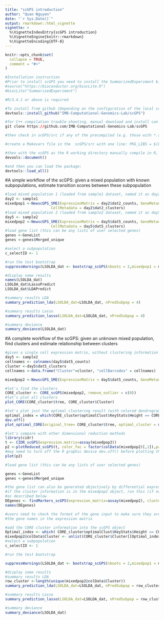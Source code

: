 ```yaml
---
title: "scGPS introduction"
author: "Quan Nguyen"
date: "`r Sys.Date()`"
output: rmarkdown::html_vignette
vignette: >
  %\VignetteIndexEntry{scGPS introduction}
  %\VignetteEngine{knitr::rmarkdown}
  %\VignetteEncoding{UTF-8}
---
```


```r
knitr::opts_chunk$set(
  collapse = TRUE,
  comment = "#>"
)
```

```r

#Installation instruction
#Prior to install scGPS you need to install the SummarizedExperiment bioconductor package as the following
#source("https://bioconductor.org/biocLite.R")
#biocLite("SummarizedExperiment")

#R/3.4.1 or above is required 

#To install from github (Depending on the configuration of the local computer or HPC, possible custom C++ compilation may be required - see installation trouble-shootings below) 
devtools::install_github("IMB-Computational-Genomics-Lab/scGPS")

#for C++ compilation trouble-shooting, manual download and install can be done from github
git clone https://github.com/IMB-Computational-Genomics-Lab/scGPS

#then check in scGPS/src if any of the precompiled (e.g. those with *.so and *.o) files exist and delete them before recompiling

#create a Makevars file in the  scGPS/src with one line: PKG_LIBS = $(LAPACK_LIBS) $(BLAS_LIBS) $(FLIBS)

#then with the scGPS as the R working directory manually compile in R, using devtools
devools::document() 

#and then you can load the package: 
devtools::load_all()

```
#A simple workflow of the scGPS: given a mixed population with known subpopulations, estimate transition scores between these subpopulation 

```r

#load mixed population 1 (loaded from sample1 dataset, named it as day2)
day2 <- sample1
mixedpop1 <-NewscGPS_SME(ExpressionMatrix = day2$dat2_counts, GeneMetadata = day2$dat2geneInfo,
                     CellMetadata = day2$dat2_clusters)
#load mixed population 2 (loaded from sample2 dataset, named it as day5)
day5 <- sample2
mixedpop2 <-NewscGPS_SME(ExpressionMatrix = day5$dat5_counts, GeneMetadata = day5$dat5geneInfo,
                     CellMetadata = day5$dat5_clusters)
#load gene list (this can be any lists of user selected genes)
genes <-GeneList
genes <-genes$Merged_unique

#select a subpopulation
c_selectID <- 1

#run the test bootstrap
suppressWarnings(LSOLDA_dat <- bootstrap_scGPS(nboots = 2,mixedpop1 = mixedpop1, mixedpop2 = mixedpop2, genes=genes, c_selectID, listData =list()))

#display some results 
names(LSOLDA_dat)
LSOLDA_dat$LassoPredict
LSOLDA_dat$LDAPredict

#summary results LDA
summary_prediction_lda(LSOLDA_dat=LSOLDA_dat, nPredSubpop = 4)

#summary results Lasso
summary_prediction_lasso(LSOLDA_dat=LSOLDA_dat, nPredSubpop = 4)

#summary deviance 
summary_deviance(LSOLDA_dat)

```
#A complete workflow of the scGPS: given an unknown mixed population, find clusters and estimate relationship between clusters 

```r
#given a single cell expression matrix, without clustering information 
day5 <- sample2
cellnames <- colnames(day5$dat5_counts)
cluster <-day5$dat5_clusters
cellnames <-data.frame("Cluster"=cluster, "cellBarcodes" = cellnames)

mixedpop2 <-NewscGPS_SME(ExpressionMatrix = day5$dat5_counts, GeneMetadata = day5$dat5geneInfo, CellMetadata = cellnames ) 

#let's find the clusters
CORE_cluster <- CORE_scGPS(mixedpop2, remove_outlier = c(0))
#let's plot all clusters
plot_CORE(CORE_cluster$tree, CORE_cluster$Cluster)

#let's plot just the optimal clustering result (with colored dendrogram)
optimal_index = which(CORE_cluster$optimalClust$KeyStats$Height == CORE_cluster$optimalClust$OptimalRes)
dev.off()
plot_optimal_CORE(original_tree= CORE_cluster$tree, optimal_cluster = unlist(CORE_cluster$Cluster[optimal_index]), shift = -20)

#let's compare with other dimensional reduction methods 
library(cidr)
t <- CIDR_scGPS(expression.matrix=assay(mixedpop2))
p2 <-plotReduced_scGPS(t, color_fac = factor(colData(mixedpop2)[,1]),palletes =1:length(unique(colData(mixedpop2)[,1])))
#may need to turn off the R graphic device dev.off() before plotting the following
plot(p2)

#load gene list (this can be any lists of user selected genes)

genes <-GeneList
genes <-genes$Merged_unique

#the gene list can also be generated objectively by differential expression analysis
#if the cluster information is in the mixedpop2 object, run this (if not run the CORE)
#as described below 
DEgenes <- findMarkers_scGPS(expression_matrix=assay(mixedpop2), cluster = mixedpop2@colData$Cluster)
names(DEgenes)

#users need to check the format of the gene input to make sure they are consistent to 
#the gene names in the expression matrix 

#add the CORE cluster information into the scGPS object 
Optimal_index <- which( CORE_cluster$optimalClust$KeyStats$Height == CORE_cluster$optimalClust$OptimalRes)
mixedpop2@colData$Cluster <- unlist(CORE_cluster$Cluster[[Optimal_index]])
#select a subpopulation
c_selectID <- 1

#run the test bootstrap

suppressWarnings(LSOLDA_dat <- bootstrap_scGPS(nboots = 2,mixedpop1 = mixedpop2, mixedpop2 = mixedpop2, genes=genes, c_selectID, listData =list()))

#display some results 
#summary results LDA
row_cluster <-length(unique(mixedpop2@colData$Cluster))
summary_prediction_lda(LSOLDA_dat=LSOLDA_dat, nPredSubpop = row_cluster )

#summary results Lasso
summary_prediction_lasso(LSOLDA_dat=LSOLDA_dat, nPredSubpop = row_cluster)

#summary deviance 
summary_deviance(LSOLDA_dat)

```
